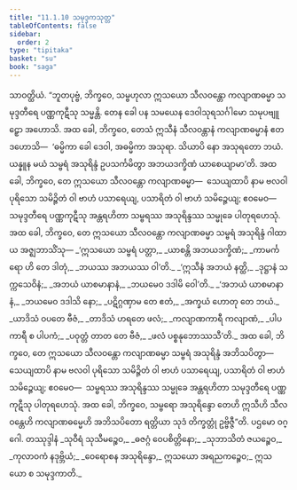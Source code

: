 ```yaml
---
title: "11.1.10 သမုဒ္ဒကသုတ္တ"
tableOfContents: false
sidebar:
  order: 2
type: "tipitaka"
basket: "su"
book: "saga"
---
```



<DynamicBreadcrumb />

<Division number="256" book="saga">

<Paragraph number="1603" book="saga">
သာဝတ္ထိယံ. “ဘူတပုဗ္ဗံ, ဘိက္ခဝေ, သမ္ဗဟုလာ ဣသယော သီလဝန္တော ကလျာဏဓမ္မာ သမုဒ္ဒတီရေ ပဏ္ဏကုဋီသု သမ္မန္တိ. တေန ခေါ ပန သမယေန ဒေဝါသုရသင်္ဂါမော သမုပဗျူဠှော အဟောသိ. အထ ခေါ, ဘိက္ခဝေ, တေသံ ဣသီနံ သီလဝန္တာနံ ကလျာဏဓမ္မာနံ ဧတဒဟောသိ—  ‘ဓမ္မိကာ ခေါ ဒေဝါ, အဓမ္မိကာ အသုရာ. သိယာပိ နော အသုရတော ဘယံ. ယန္နူန မယံ သမ္ဗရံ အသုရိန္ဒံ ဥပသင်္ကမိတွာ အဘယဒက္ခိဏံ ယာစေယျာမာ’တိ. အထ ခေါ, ဘိက္ခဝေ, တေ ဣသယော သီလဝန္တော ကလျာဏဓမ္မာ—  သေယျထာပိ နာမ ဗလဝါ ပုရိသော သမိဉ္ဇိတံ ဝါ ဗာဟံ ပသာရေယျ, ပသာရိတံ ဝါ ဗာဟံ သမိဉ္ဇေယျ; ဧဝမေဝ—  သမုဒ္ဒတီရေ ပဏ္ဏကုဋီသု အန္တရဟိတာ သမ္ဗရဿ အသုရိန္ဒဿ သမ္မုခေ ပါတုရဟေသုံ. အထ ခေါ, ဘိက္ခဝေ, တေ ဣသယော သီလဝန္တော ကလျာဏဓမ္မာ သမ္ဗရံ အသုရိန္ဒံ ဂါထာယ အဇ္ဈဘာသိံသု—
</Paragraph>

<Paragraph number="1604" type="verses" book="saga">
_‘ဣသယော သမ္ဗရံ ပတ္တာ,_  
_ယာစန္တိ အဘယဒက္ခိဏံ;_  
_ကာမင်္ကရော ဟိ တေ ဒါတုံ,_  
_ဘယဿ အဘယဿ ဝါ’တိ._  

</Paragraph>

<Paragraph number="1605" type="verses" book="saga">
_‘ဣသီနံ အဘယံ နတ္ထိ,_  
_ဒုဋ္ဌာနံ သက္ကသေဝိနံ;_  
_အဘယံ ယာစမာနာနံ,_  
_ဘယမေဝ ဒဒါမိ ဝေါ’တိ._  

</Paragraph>

<Paragraph number="1606" type="verses" book="saga">
_‘အဘယံ ယာစမာနာနံ,_  
_ဘယမေဝ ဒဒါသိ နော;_  
_ပဋိဂ္ဂဏှာမ တေ ဧတံ,_  
_အက္ခယံ ဟောတု တေ ဘယံ._  

</Paragraph>

<Paragraph number="1607" type="verses" book="saga">
_ယာဒိသံ ဝပတေ ဗီဇံ,_  
_တာဒိသံ ဟရတေ ဖလံ;_  
_ကလျာဏကာရီ ကလျာဏံ,_  
_ပါပကာရီ စ ပါပကံ;_  
_ပဝုတ္တံ တာတ တေ ဗီဇံ,_  
_ဖလံ ပစ္စနုဘောဿသီ’တိ._  

</Paragraph>

<Paragraph number="1608" book="saga">
အထ ခေါ, ဘိက္ခဝေ, တေ ဣသယော သီလဝန္တော ကလျာဏဓမ္မာ သမ္ဗရံ အသုရိန္ဒံ အဘိသပိတွာ—  သေယျထာပိ နာမ ဗလဝါ ပုရိသော သမိဉ္ဇိတံ ဝါ ဗာဟံ ပသာရေယျ, ပသာရိတံ ဝါ ဗာဟံ သမိဉ္ဇေယျ; ဧဝမေဝ—  သမ္ဗရဿ အသုရိန္ဒဿ သမ္မုခေ အန္တရဟိတာ သမုဒ္ဒတီရေ ပဏ္ဏကုဋီသု ပါတုရဟေသုံ. အထ ခေါ, ဘိက္ခဝေ, သမ္ဗရော အသုရိန္ဒော တေဟိ ဣသီဟိ သီလဝန္တေဟိ ကလျာဏဓမ္မေဟိ အဘိသပိတော ရတ္တိယာ သုဒံ တိက္ခတ္တုံ ဥဗ္ဗိဇ္ဇီ”တိ.

</Paragraph>
</Division>

<Paragraph number="1609" type="center" book="saga">
ပဌမော ဝဂ္ဂေါ.



</Paragraph>

<Paragraph number="1610" type="center" book="saga">
တဿုဒ္ဒါနံ


</Paragraph>

<Paragraph number="1611" type="verses" book="saga">
_သုဝီရံ သုသီမဉ္စေဝ,_  
_ဓဇဂ္ဂံ ဝေပစိတ္တိနော;_  
_သုဘာသိတံ ဇယဉ္စေဝ,_  
_ကုလာဝကံ နဒုဗ္ဘိယံ;_  
_ဝေရောစန အသုရိန္ဒော,_  
ဣသယော အရညကဉ္စေဝ;_  
ဣသယော စ သမုဒ္ဒကာတိ._
</Paragraph>